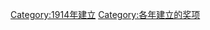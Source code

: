 {{cat topic in year| topic=建立的奖项|year=1914}}
[[Category:1914年建立|Category:1914年建立]]
[[Category:各年建立的奖项|Category:各年建立的奖项]]